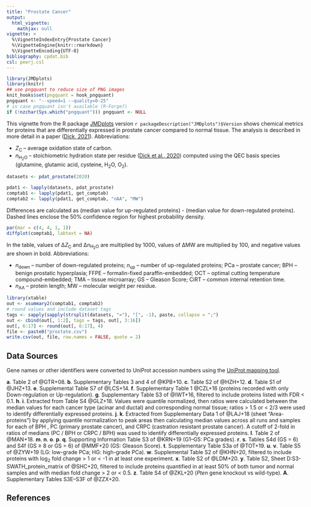 ```yaml
---
title: "Prostate Cancer"
output:
  html_vignette:
    mathjax: null
vignette: >
  %\VignetteIndexEntry{Prostate Cancer}
  %\VignetteEngine{knitr::rmarkdown}
  %\VignetteEncoding{UTF-8}
bibliography: cpdat.bib
csl: peerj.csl
---
```


```r
library(JMDplots)
library(knitr)
## use pngquant to reduce size of PNG images
knit_hooks$set(pngquant = hook_pngquant)
pngquant <- "--speed=1 --quality=0-25"
# in case pngquant isn't available (R-Forge?)
if (!nzchar(Sys.which("pngquant"))) pngquant <- NULL 
```

This vignette from the R package [JMDplots](https://github.com/jedick/JMDplots) version `r packageDescription("JMDplots")$Version` shows chemical metrics for proteins that are differentially expressed in prostate cancer compared to normal tissue.
The analysis is described in more detail in a paper ([<span title="Water as a reactant in the differential expression of proteins in cancer">Dick, 2021</a>](https://doi.org/10.1002/cso2.1007)).
Abbreviations:

  * <i>Z</i><sub>C</sub> &ndash; average oxidation state of carbon.
  * <i>n</i><sub>H<sub>2</sub>O</sub> &ndash; stoichiometric hydration state per residue ([<span title="Uncovering chemical signatures of salinity gradients through compositional analysis of protein sequences">Dick et al., 2020</span>](https://doi.org/10.5194/bg-17-6145-2020)) computed using the QEC basis species (glutamine, glutamic acid, cysteine, H~2~O, O~2~).

<style type="text/css">
body {
  max-width: 800px;
  margin-left: auto;
  margin-right: auto;
}
</style>

```r
datasets <- pdat_prostate(2020)
```

```r
pdat1 <- lapply(datasets, pdat_prostate)
comptab1 <- lapply(pdat1, get_comptab)
comptab2 <- lapply(pdat1, get_comptab, "nAA", "MW")
```

Differences are calculated as (median value for up-regulated proteins) - (median value for down-regulated proteins).
Dashed lines enclose the 50% confidence region for highest probability density.

```r
par(mar = c(4, 4, 1, 1))
diffplot(comptab1, labtext = NA)
```

In the table, values of &Delta;<i>Z</i><sub>C</sub> and &Delta;<i>n</i><sub>H<sub>2</sub>O</sub> are multiplied by 1000, values of &Delta;MW are multiplied by 100, and negative values are shown in bold.
Abbreviations:

  * _n_~down~ &ndash; number of down-regulated proteins; _n_~up~ &ndash; number of up-regulated proteins; PCa &ndash; prostate cancer; BPH &ndash; benign prostatic hyperplasia; FFPE &ndash; formalin-fixed paraffin-embedded; OCT &ndash; optimal cutting temperature compound-embedded; TMA &ndash; tissue microarray; GS &ndash; Gleason Score; CiRT &ndash; common internal retention time.
  * <i>n</i><sub>AA</sub> &ndash; protein length; MW &ndash; molecular weight per residue.

```r
library(xtable)
out <- xsummary2(comptab1, comptab2)
# round values and include dataset tags
tags <- sapply(sapply(strsplit(datasets, "="), "[", -1), paste, collapse = ";")
out <- cbind(out[, 1:2], tags = tags, out[, 3:16])
out[, 6:17] <- round(out[, 6:17], 4)
file <- paste0("prostate.csv")
write.csv(out, file, row.names = FALSE, quote = 2)
```

## Data Sources
Gene names or other identifiers were converted to UniProt accession numbers using the <a href="https://www.uniprot.org/mapping/">UniProt mapping tool</a>.

__a__. Table 2 of @GTR+08.
__b__. Supplementary Tables 3 and 4 of @KPB+10.
__c__. Table S2 of @HZH+12.
__d__. Table S1 of @JHZ+13.
__e__. Supplemental Table S7 of @LCS+14.
__f__. Supplementary Table 1 @CZL+16 (proteins recorded with only Down-regulation or Up-regulation).
__g__. Supplementary Table S3 of @IWT+16, filtered to include proteins listed with FDR < 0.1.
__h__. __i__. Extracted from Table S4 @GLZ+18. Values were quantile normalized, then ratios were calculated between the median values for each cancer type (acinar and ductal) and corresponding normal tissue; ratios > 1.5 or < 2/3 were used to identify differentially expressed proteins.
__j__. __k__. Extracted from Supplementary Data 1 of @LAJ+18 (sheet "Area-proteins") by applying quantile normalization to peak areas then calculating median values across all runs and samples for each of BPH , PC (primary prostate cancer), and CRPC (castration resistant prostate cancer). A cutoff of 2-fold in ratios of medians (PC / BPH or CRPC / BPH) was used to identify differentially expressed proteins.
__l__. Table 2 of @MAN+18.
__m__. __n__. __o__. __p__. __q__. Supporting Information Table S3 of @KRN+19 (G1--G5: PCa grades).
__r__. __s__. Tables S4d (GS = 6) and S4f (GS ≥ 8 or GS = 6) of @MMF+20 (GS: Gleason Score).
__t__. Supplementary Table S3a of @TOT+19.
__u__. __v__. Table S5 of @ZYW+19 (LG: low-grade PCa; HG: high-grade PCa).
__w__. Supplemental Table S2 of @KHN+20, filtered to include proteins with log~2~ fold change > 1 or < -1 in at least one experiment.
__x__. Table S2 of @LDM+20.
__y__. Table S2, Sheet D:S3-SWATH_protein_matrix of @SHC+20, filtered to include proteins quantified in at least 50% of both tumor and normal samples and with median fold change > 2 or < 0.5.
__z__. Table S4 of @ZKL+20 (*Pten* gene knockout vs wild-type).
__A__. Supplementary Tables S3E--S3F of @ZZX+20.

## References
